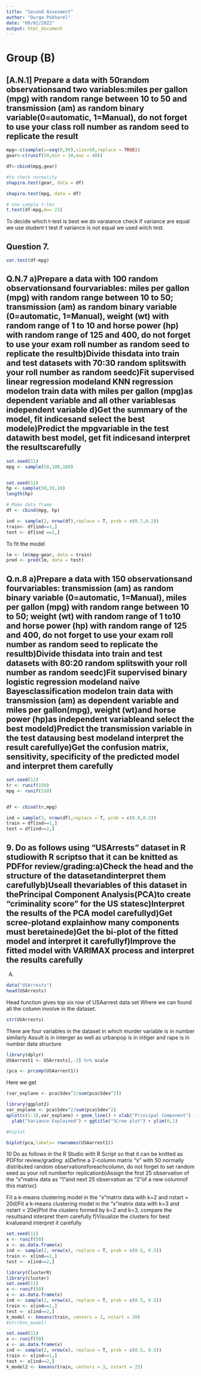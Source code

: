 ```yaml
---
title: "Second Assesment"
author: "Durga Pokharel"
date: "09/02/2022"
output: html_document
---
```


# Group (B)
## [A.N.1] Prepare a data with 50random observationsand two variables:miles per gallon (mpg) with random range between  10  to  50  and  transmission  (am)  as  random  binary  variable(0=automatic,  1=Manual), do not forget to use your class roll number as random seed to replicate the result

```r
mpg<-c(sample(x=seq(0,99),size=50,replace = TRUE))
gear<-c(runif(50,min = 10,max = 40))


```


```r
df<-cbind(mpg,gear)


```


```r
#to check normality
shapiro.test(gear, data = df)

```


```r
shapiro.test(mpg, data = df)
```


```r
# one sample t-tes
t.test(df~mpg,mu= 23)

```
To decide which t-test is best we do varaiance check if variance are equal we use student t test if variance is not equal we used wilch test. 

## Question 7. 
```r
var.test(df~mpg)

```

## Q.N.7 a)Prepare a data with 100 random observationsand fourvariables: miles per gallon (mpg) with random range between 10 to 50; transmission (am) as random binary variable (0=automatic, 1=Manual), weight (wt) with random range of 1 to 10 and horse power (hp) with random range of 125 and 400, do not forget to use your exam roll number as random seed to replicate the resultb)Divide thisdata into train and test datasets with 70:30 random splitswith your roll number as random seedc)Fit supervised linear regression modeland KNN regression modelon train data with miles per gallon (mpg)as dependent variable and all other variablesas independent variable d)Get the summary of the model, fit indicesand select the best modele)Predict the mpgvariable in the test datawith best model, get fit indicesand interpret the resultscarefully
```r
set.seed(11)
mpg <- sample(50,100,100)



```


```r
set.seed(11)
hp <- sample(50,10,10)
length(hp)


```


```r
# Make data frame 
df <- cbind(mpg, hp)

```


```r
ind <- sample(2, nrow(df),replace = T, prob = c(0.7,0.2))
train<- df[ind==1,]
test <- df[ind ==2,]
```

To fit the model
```r
lm <- lm(mpg~gear, data = train)
pred <- pred(lm, data = test)
```

## Q.n.8 a)Prepare a data with 150 observationsand fourvariables: transmission (am) as random binary variable (0=automatic, 1=Manual), miles per gallon (mpg) with random range between 10 to 50; weight (wt) with random range of 1 to10 and horse power (hp) with random range of 125 and 400, do not forget to use your exam roll number as random seed to replicate the resultb)Divide thisdata into train and test datasets with 80:20 random splitswith your roll number as random seedc)Fit supervised binary logistic regression modeland naïve Bayesclassification modelon train data with transmission (am) as dependent variable and miles per gallon(mpg), weight (wt)and horse power (hp)as independent variableand select the best modeld)Predict the transmission variable in the test datausing best modeland interpret the result carefullye)Get the confusion matrix, sensitivity, specificity of the predicted model and interpret them carefully
```r
set.seed(11)
tr <- runif(150)
mpg <- runif(150)

```


```r
```


```r
df <- cbind(tr,mpg)
```


```r
ind = sample(3, nrow(df),replace = T, prob = c(0.8,0.2))
train = df[ind==1,]
test = df[ind==2,]
```





## 9. Do  as  follows  using  “USArrests”  dataset  in  R  studiowith  R  scriptso  that  it  can  be  knitted  as  PDFfor review/grading:a)Check the head and the structure of the datasetandinterpret them carefullyb)Useall thevariables of this dataset in thePrincipal Component Analysis(PCA)to create “criminality score” for the US statesc)Interpret the results of the PCA model carefullyd)Get scree-plotand explainhow many components must beretainede)Get the bi-plot of the fitted model and interpret it carefullyf)Improve the fitted model with VARIMAX process and interpret the results carefully\
A.
```r
data("USArrests")
head(USArrests)
```

Head function gives top six row of USAarrest data set Where we can found all the column involve in the dataset.


```r
str(USArrests)

```
There are four variables in the dataset in which murder variable is in number similarly Assult is in interger as well as urbanpop is in intiger and rape is in number data structure

```r
library(dplyr)
USAarrest1 <- USArrests[,-3] %>% scale


```


```r
(pca <- prcomp(USAarrest1))


```
Here we get 

```r
(var_explane <- pca$Sdev^2/sum(pca$Sdev^2))

```


```r
library(ggplot2)
var_explane <- pca$Sdev^2/sum(pca$Sdev^2)
qplot(c(1:3),var_explane) + geom_line() + xlab("Principal Component") + 
  ylab("Variance Explained") + ggtitle("SCree plot") + ylim(0,1) 
```


```r
#biplot

biplot(pca,labels= rownames(USAarrest1))

```
10 Do as follows in the R Studio with R Script so that it can be knitted as PDFfor review/grading:
a)Define a 2-column matrix “x” with 50 normally distributed random observationsforeachcolumn, do not forget to set random seed as your roll numberfor replicationb)Assign the first 25 observation of the “x”matrix data as “1”and next 25 observation as “2”of a new columnof this matrixc)

Fit a k-means clustering model in the “x”matrix data with k=2 and nstart = 20d)Fit a k-means clustering model in the “x”matrix data with k=3 and nstart = 20e)Plot the clusters formed by k=2 and k=3, compare the resultsand interpret them carefully 
f)Visualize the clusters for best kvalueand interpret it carefully

```r
set.seed(11)
x <- runif(50)
x <- as.data.frame(x)
ind <- sample(2, nrow(x), replace = T, prob = c(0.5, 0.5))
train <- x[ind==1,]
test <- x[ind==2,]

```


```r
library(ClusterR)
library(cluster)
set.seed(11)
x <- runif(50)
x <- as.data.frame(x)
ind <- sample(2, nrow(x), replace = T, prob = c(0.5, 0.5))
train <- x[ind==1,]
test <- x[ind==2,]
k_model <- kmeans(train, centers = 2, nstart = 20)
#str(knn_model)


```


```r
set.seed(11)
x <- runif(50)
x <- as.data.frame(x)
ind <- sample(2, nrow(x), replace = T, prob = c(0.5, 0.5))
train <- x[ind==1,]
test <- x[ind==2,]
k_model2 <- kmeans(train, centers = 3, nstart = 25)
```


```r
```

